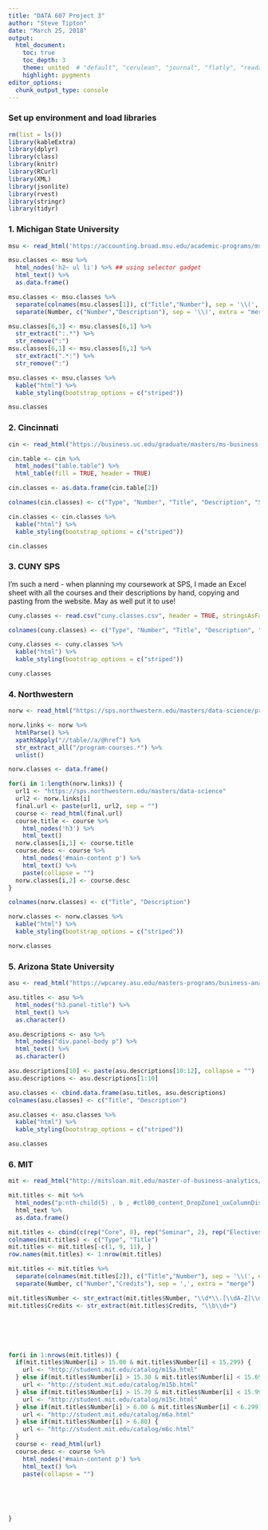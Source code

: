 ---
title: "DATA 607 Project 3"
author: "Steve Tipton"
date: "March 25, 2018"
output:
  html_document:
    toc: true
    toc_depth: 3  
    theme: united  # "default", "cerulean", "journal", "flatly", "readable", "spacelab", "united", "cosmo", "lumen", "paper", "sandstone", "simplex", "yeti"
    highlight: pygments
editor_options: 
  chunk_output_type: console
---

### Set up environment and load libraries

```{r, results = "hide", message = FALSE, warning = FALSE}
rm(list = ls())
library(kableExtra)
library(dplyr)
library(class)
library(knitr)
library(RCurl)
library(XML)
library(jsonlite)
library(rvest)
library(stringr)
library(tidyr)
```

### 1. Michigan State University

```{r}
msu <- read_html('https://accounting.broad.msu.edu/academic-programs/ms-business-analytics/course-descriptions/')

msu.classes <- msu %>%
  html_nodes('h2~ ul li') %>% ## using selector gadget
  html_text() %>%
  as.data.frame() 

msu.classes <- msu.classes %>%
  separate(colnames(msu.classes[1]), c("Title","Number"), sep = '\\(', extra = "merge") %>%
  separate(Number, c("Number","Description"), sep = '\\)', extra = "merge")

msu.classes[6,3] <- msu.classes[6,1] %>%
  str_extract(":.*") %>%
  str_remove(":")
msu.classes[6,1] <- msu.classes[6,1] %>%
  str_extract(".*:") %>%
  str_remove(":")

msu.classes <- msu.classes %>%
  kable("html") %>%
  kable_styling(bootstrap_options = c("striped"))

msu.classes
```

### 2. Cincinnati

```{r}
cin <- read_html("https://business.uc.edu/graduate/masters/ms-business-analytics/msba-academics.html")

cin.table <- cin %>% 
  html_nodes("table.table") %>%
  html_table(fill = TRUE, header = TRUE)

cin.classes <- as.data.frame(cin.table[2])

colnames(cin.classes) <- c("Type", "Number", "Title", "Description", "Syllabus")

cin.classes <- cin.classes %>%
  kable("html") %>%
  kable_styling(bootstrap_options = c("striped"))

cin.classes
```

### 3. CUNY SPS

I'm such a nerd - when planning my coursework at SPS, I made an Excel sheet with all the courses and their descriptions by hand, copying and pasting from the website.  May as well put it to use!

```{r}
cuny.classes <- read.csv("cuny.classes.csv", header = TRUE, stringsAsFactors = FALSE)

colnames(cuny.classes) <- c("Type", "Number", "Title", "Description", "Credits", "Prerequisites")

cuny.classes <- cuny.classes %>%
  kable("html") %>%
  kable_styling(bootstrap_options = c("striped"))

cuny.classes
```

### 4. Northwestern

```{r}
norw <- read_html("https://sps.northwestern.edu/masters/data-science/program-courses.php")

norw.links <- norw %>%
  htmlParse() %>%
  xpathSApply("//table//a/@href") %>%
  str_extract_all("/program-courses.*") %>%
  unlist()

norw.classes <- data.frame()

for(i in 1:length(norw.links)) {
  url1 <- "https://sps.northwestern.edu/masters/data-science"
  url2 <- norw.links[i]
  final.url <- paste(url1, url2, sep = "")
  course <- read_html(final.url)
  course.title <- course %>%
    html_nodes('h3') %>%
    html_text()
  norw.classes[i,1] <- course.title
  course.desc <- course %>%
    html_nodes('#main-content p') %>%
    html_text() %>%
    paste(collapse = "")
  norw.classes[i,2] <- course.desc
}

colnames(norw.classes) <- c("Title", "Description")

norw.classes <- norw.classes %>%
  kable("html") %>%
  kable_styling(bootstrap_options = c("striped"))

norw.classes
```

### 5. Arizona State University

```{r}
asu <- read_html("https://wpcarey.asu.edu/masters-programs/business-analytics/curriculum")

asu.titles <- asu %>%
  html_nodes("h3.panel-title") %>% 
  html_text() %>%
  as.character() 

asu.descriptions <- asu %>%
  html_nodes("div.panel-body p") %>%
  html_text() %>%
  as.character()

asu.descriptions[10] <- paste(asu.descriptions[10:12], collapse = "")
asu.descriptions <- asu.descriptions[1:10]

asu.classes <- cbind.data.frame(asu.titles, asu.descriptions)
colnames(asu.classes) <- c("Title", "Description")

asu.classes <- asu.classes %>%
  kable("html") %>%
  kable_styling(bootstrap_options = c("striped"))

asu.classes
```

### 6. MIT

```{r}
mit <- read_html("http://mitsloan.mit.edu/master-of-business-analytics/program-components/curriculum/")

mit.titles <- mit %>%
  html_nodes("p:nth-child(5) , b , #ctl00_content_DropZone1_uxColumnDisplay_ctl00_uxControlColumn_ctl00_uxWidgetHost_uxWidgetHost_widget_ux_Description li") %>% ## using selector gadget
  html_text %>%
  as.data.frame()

mit.titles <- cbind(c(rep("Core", 8), rep("Seminar", 2), rep("Electives", 27)), mit.titles[1])
colnames(mit.titles) <- c("Type", "Title")
mit.titles <- mit.titles[-c(1, 9, 11), ]
row.names(mit.titles) <- 1:nrow(mit.titles)

mit.titles <- mit.titles %>%
  separate(colnames(mit.titles[2]), c("Title","Number"), sep = '\\(', extra = "merge") %>%
  separate(Number, c("Number","Credits"), sep = ',', extra = "merge")

mit.titles$Number <- str_extract(mit.titles$Number, "\\d*\\.[\\dA-Z]\\d*")
mit.titles$Credits <- str_extract(mit.titles$Credits, "\\b\\d+")






for(i in 1:nrows(mit.titles)) {
  if(mit.titles$Number[i] > 15.00 & mit.titles$Number[i] < 15.299) {
    url <- "http://student.mit.edu/catalog/m15a.html"
  } else if(mit.titles$Number[i] > 15.30 & mit.titles$Number[i] < 15.699) {
    url <- "http://student.mit.edu/catalog/m15b.html"
  } else if(mit.titles$Number[i] > 15.70 & mit.titles$Number[i] < 15.999) {
    url <- "http://student.mit.edu/catalog/m15c.html"
  } else if(mit.titles$Number[i] > 6.00 & mit.titles$Number[i] < 6.299) {
    url <- "http://student.mit.edu/catalog/m6a.html"
  } else if(mit.titles$Number[i] > 6.80) {
    url <- "http://student.mit.edu/catalog/m6c.html"
  } 
  course <- read_html(url)
  course.desc <- course %>%
    html_nodes('#main-content p') %>%
    html_text() %>%
    paste(collapse = "")
  
  
  
  
  
}

```